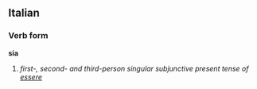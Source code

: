 ==Italian==
===Verb form===
'''sia'''

#''first-, second- and third-person singular subjunctive present tense of [[essere]]''